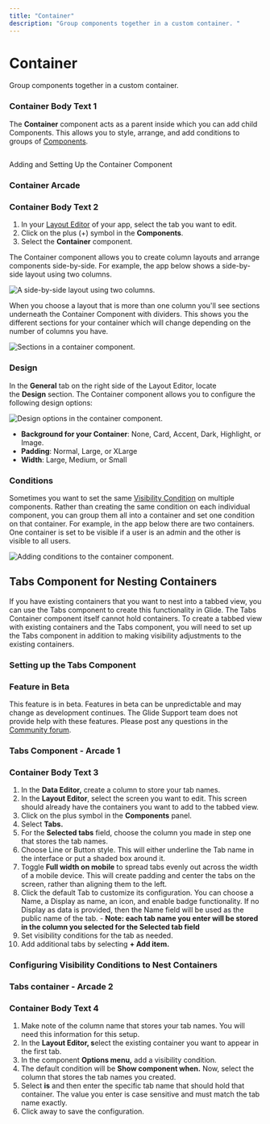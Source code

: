 ```yaml
---
title: "Container"
description: "Group components together in a custom container. "
---
```


# Container

Group components together in a custom container. 

### Container Body Text 1

The **Container** component acts as a parent inside which you can add child Components. This allows you to style, arrange, and add conditions to groups of [Components](/components).

## 
Adding and Setting Up the Container Component



### Container Arcade

### Container Body Text 2

1. In your [Layout Editor](/intro-to-layout) of your app, select the tab you want to edit.
2. Click on the plus (+) symbol in the **Components**.
3. Select the **Container** component.

The Container component allows you to create column layouts and arrange components side-by-side. For example, the app below shows a side-by-side layout using two columns.



![A side-by-side layout using two columns.](https://images.ctfassets.net/yreygbm72t08/18262FMdtMlpewqcm4lAUG/446a7f78fc7af818b6a657ca34c21d7a/CleanShot_2024-10-03_at_2_.17.59_2x.png)



When you choose a layout that is more than one column you'll see sections underneath the Container Component with dividers. This shows you the different sections for your container which will change depending on the number of columns you have.



![Sections in a container component. ](https://images.ctfassets.net/yreygbm72t08/4JQvbiKqd2z0BSdB4qV4CY/4b14f6c1eaf5c74f83b9f929947f48e5/CleanShot_2024-10-03_at_2_.20.14_2x.png)



### Design

In the **General** tab on the right side of the Layout Editor, locate the **Design** section. The Container component allows you to configure the following design options:



![Design options in the container component. ](https://images.ctfassets.net/yreygbm72t08/76BtRRINxjBJ3RghCAkv6j/0f1c37596bc687bf2aab1ecbe8b9750f/CleanShot_2024-10-03_at_2_.22.36_2x.png)



- **Background for your Container**: None, Card, Accent, Dark, Highlight, or Image.
- **Padding**: Normal, Large, or XLarge
- **Width**: Large, Medium, or Small

### Conditions

Sometimes you want to set the same [Visibility Condition](/visibility-conditions) on multiple components. Rather than creating the same condition on each individual component, you can group them all into a container and set one condition on that container. For example, in the app below there are two containers. One container is set to be visible if a user is an admin and the other is visible to all users.



![Adding conditions to the container component. ](https://images.ctfassets.net/yreygbm72t08/3FMPwvTc5MwdCBudEJQrKB/d77d1f63c063c8cba53c3eab3a44db34/CleanShot_2024-10-03_at_2_.26.23_2x.png)



## Tabs Component for Nesting Containers

If you have existing containers that you want to nest into a tabbed view, you can use the Tabs component to create this functionality in Glide. The Tabs Container component itself cannot hold containers. To create a tabbed view with existing containers and the Tabs component, you will need to set up the Tabs component in addition to making visibility adjustments to the existing containers.

### Setting up the Tabs Component



### Feature in Beta

This feature is in beta. Features in beta can be unpredictable and may change as development continues. The Glide Support team does not provide help with these features. Please post any questions in the [Community forum](https://community.glideapps.com/). 

### Tabs Component - Arcade 1

### Container Body Text 3

1. In the **Data Editor,** create a column to store your tab names.
2. In the **Layout Editor**, select the screen you want to edit. This screen should already have the containers you want to add to the tabbed view.
3. Click on the plus symbol in the **Components** panel.
4. Select **Tabs.**
5. For the **Selected tabs** field, choose the column you made in step one that stores the tab names.
6. Choose Line or Button style. This will either underline the Tab name in the interface or put a shaded box around it.
7. Toggle **Full width on mobile** to spread tabs evenly out across the width of a mobile device. This will create padding and center the tabs on the screen, rather than aligning them to the left.
8. Click the default Tab to customize its configuration. You can choose a Name, a Display as name, an icon, and enable badge functionality. If no Display as data is provided, then the Name field will be used as the public name of the tab. - **Note: each tab name you enter will be stored in the column you selected for the Selected tab field**
9. Set visibility conditions for the tab as needed.
10. Add additional tabs by selecting **+ Add item.**

### Configuring Visibility Conditions to Nest Containers



### Tabs container - Arcade 2

### Container Body Text 4

1. Make note of the column name that stores your tab names. You will need this information for this setup.
2. In the **Layout Editor, s**elect the existing container you want to appear in the first tab.
3. In the component **Options menu,** add a visibility condition.
4. The default condition will be **Show component when.** Now, select the column that stores the tab names you created.
5. Select **is** and then enter the specific tab name that should hold that container. The value you enter is case sensitive and must match the tab name exactly.
6. Click away to save the configuration.



